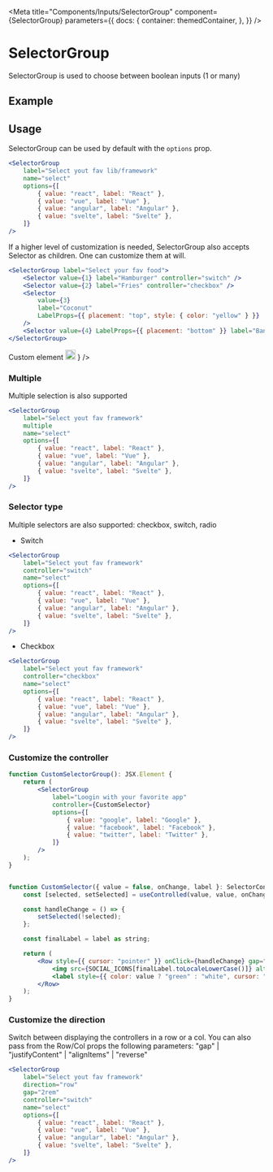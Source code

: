 
<Meta
    title="Components/Inputs/SelectorGroup"
    component={SelectorGroup}
    parameters={{
        docs: {
            container: themedContainer,
        },
    }}
/>

# SelectorGroup

SelectorGroup is used to choose between boolean inputs (1 or many)

## Example

<Canvas>
    <SelectorGroup
        label="Select yout fav lib/framework"
        name="select"
        options={[
            { value: "react", label: "React" },
            { value: "vue", label: "Vue" },
            { value: "angular", label: "Angular" },
            { value: "svelte", label: "Svelte" },
        ]}
    />
</Canvas>

## Usage

SelectorGroup can be used by default with the `options` prop.

```jsx
<SelectorGroup
    label="Select yout fav lib/framework"
    name="select"
    options={[
        { value: "react", label: "React" },
        { value: "vue", label: "Vue" },
        { value: "angular", label: "Angular" },
        { value: "svelte", label: "Svelte" },
    ]}
/>
```

<Canvas>
    <SelectorGroup
        label="Select yout fav lib/framework"
        name="select"
        options={[
            { value: "react", label: "React" },
            { value: "vue", label: "Vue" },
            { value: "angular", label: "Angular" },
            { value: "svelte", label: "Svelte" },
        ]}
    />
</Canvas>

If a higher level of customization is needed, SelectorGroup also accepts Selector as children. One can customize them at will.

```jsx
<SelectorGroup label="Select your fav food">
    <Selector value={1} label="Hamburger" controller="switch" />
    <Selector value={2} label="Fries" controller="checkbox" />
    <Selector
        value={3}
        label="Coconut"
        LabelProps={{ placement: "top", style: { color: "yellow" } }}
    />
    <Selector value={4} LabelProps={{ placement: "bottom" }} label="Banana" />
</SelectorGroup>
```

<Canvas>
    <SelectorGroup label="Select your fav food">
        <Selector value={1} label="Hamburger" controller="switch" />
        <Selector value={2} label="Fries" controller="checkbox" />
        <Selector
            value={3}
            label="Coconut"
            LabelProps={{ placement: "top", style: { color: "yellow" } }}
        />
        <Selector
            value={4}
            LabelProps={{ placement: "bottom" }}
            label={
                <Row alignItems="center" gap="0.5rem">
                    <label>Custom element</label>
                    <img
                        src="https://peersyst.com/wp-label/uploads/2021/11/svgexport-1.svg"
                        height="20px"
                    />
                </Row>
            }
        />
    </SelectorGroup>
</Canvas>

### Multiple

Multiple selection is also supported

```jsx
<SelectorGroup
    label="Select yout fav framework"
    multiple
    name="select"
    options={[
        { value: "react", label: "React" },
        { value: "vue", label: "Vue" },
        { value: "angular", label: "Angular" },
        { value: "svelte", label: "Svelte" },
    ]}
/>
```

<Canvas>
    <SelectorGroup
        label="Select yout fav framework"
        multiple
        name="select"
        options={[
            { value: "react", label: "React" },
            { value: "vue", label: "Vue" },
            { value: "angular", label: "Angular" },
            { value: "svelte", label: "Svelte" },
        ]}
    />
</Canvas>

### Selector type

Multiple selectors are also supported: checkbox, switch, radio

-   Switch

```jsx
<SelectorGroup
    label="Select yout fav framework"
    controller="switch"
    name="select"
    options={[
        { value: "react", label: "React" },
        { value: "vue", label: "Vue" },
        { value: "angular", label: "Angular" },
        { value: "svelte", label: "Svelte" },
    ]}
/>
```

<Canvas>
    <SelectorGroup
        label="Select yout fav framework"
        controller="switch"
        name="select"
        options={[
            { value: "react", label: "React" },
            { value: "vue", label: "Vue" },
            { value: "angular", label: "Angular" },
            { value: "svelte", label: "Svelte" },
        ]}
    />
</Canvas>

-   Checkbox

```jsx
<SelectorGroup
    label="Select yout fav framework"
    controller="checkbox"
    name="select"
    options={[
        { value: "react", label: "React" },
        { value: "vue", label: "Vue" },
        { value: "angular", label: "Angular" },
        { value: "svelte", label: "Svelte" },
    ]}
/>
```

<Canvas>
    <SelectorGroup
        label="Select yout fav framework"
        controller="checkbox"
        name="select"
        options={[
            { value: "react", label: "React" },
            { value: "vue", label: "Vue" },
            { value: "angular", label: "Angular" },
            { value: "svelte", label: "Svelte" },
        ]}
    />
</Canvas>

### Customize the controller

```jsx
function CustomSelectorGroup(): JSX.Element {
    return (
        <SelectorGroup
            label="Loogin with your favorite app"
            controller={CustomSelector}
            options={[
                { value: "google", label: "Google" },
                { value: "facebook", label: "Facebook" },
                { value: "twitter", label: "Twitter" },
            ]}
        />
    );
}


function CustomSelector({ value = false, onChange, label }: SelectorControllerProps) {
    const [selected, setSelected] = useControlled(value, value, onChange);

    const handleChange = () => {
        setSelected(!selected);
    };

    const finalLabel = label as string;

    return (
        <Row style={{ cursor: "pointer" }} onClick={handleChange} gap="1rem" alignItems="center">
            <img src={SOCIAL_ICONS[finalLabel.toLocaleLowerCase()]} alt={finalLabel} width="15px" />
            <label style={{ color: value ? "green" : "white", cursor: "pointer" }}>{label}</label>
        </Row>
    );
}
```

<Canvas>
    <CustomSelectorGroup />
</Canvas>

### Customize the direction

Switch between displaying the controllers in a row or a col.
You can also pass from the Row/Col props the following parameters:
"gap" | "justifyContent" | "alignItems" | "reverse"

```jsx
<SelectorGroup
    label="Select yout fav framework"
    direction="row"
    gap="2rem"
    controller="switch"
    name="select"
    options={[
        { value: "react", label: "React" },
        { value: "vue", label: "Vue" },
        { value: "angular", label: "Angular" },
        { value: "svelte", label: "Svelte" },
    ]}
/>
```

<Canvas>
    <SelectorGroup
        label="Select yout fav framework"
        direction="row"
        gap="2rem"
        controller="switch"
        name="select"
        options={[
            { value: "react", label: "React" },
            { value: "vue", label: "Vue" },
            { value: "angular", label: "Angular" },
            { value: "svelte", label: "Svelte" },
        ]}
    />
</Canvas>
